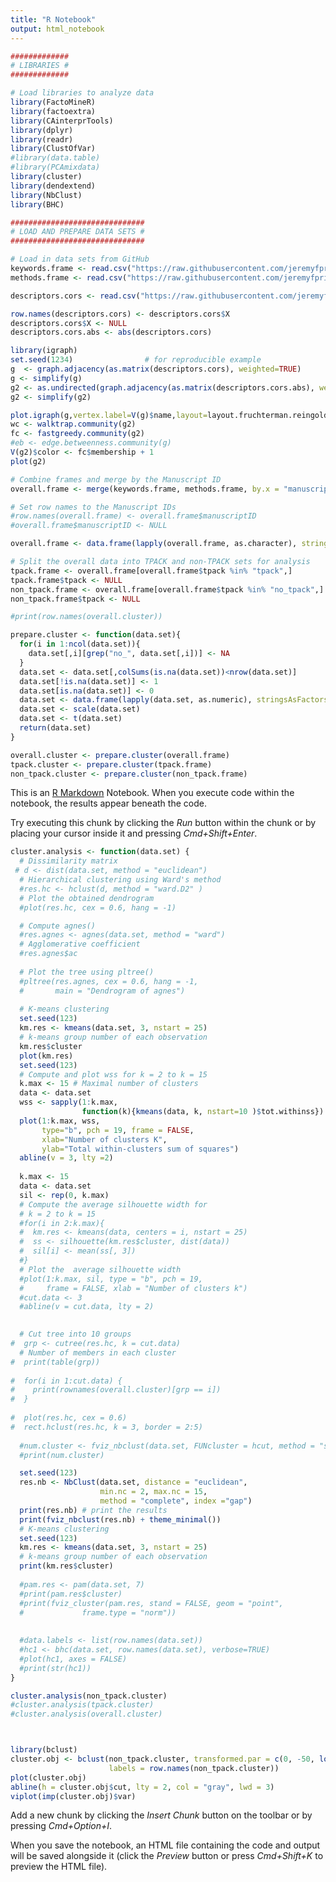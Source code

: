 ```yaml
---
title: "R Notebook"
output: html_notebook
---
```


```r
#############
# LIBRARIES #
#############

# Load libraries to analyze data
library(FactoMineR)
library(factoextra)
library(CAinterprTools)
library(dplyr)
library(readr)
library(ClustOfVar)
#library(data.table)
#library(PCAmixdata)
library(cluster)
library(dendextend)
library(NbClust)
library(BHC)

##############################
# LOAD AND PREPARE DATA SETS #
##############################

# Load in data sets from GitHub
keywords.frame <- read.csv("https://raw.githubusercontent.com/jeremyfprice/litreview/master/data/lit_review-keywords-processed.csv", header = TRUE)
methods.frame <- read.csv("https://raw.githubusercontent.com/jeremyfprice/litreview/master/data/lit_review-data_sources-survey_combined.csv", header = TRUE)

```


```r
descriptors.cors <- read.csv("https://raw.githubusercontent.com/jeremyfprice/litreview/master/data/lit_review-keywords-processed.csv", header = TRUE)

row.names(descriptors.cors) <- descriptors.cors$X
descriptors.cors$X <- NULL
descriptors.cors.abs <- abs(descriptors.cors)

library(igraph)
set.seed(1234)                # for reproducible example
g  <- graph.adjacency(as.matrix(descriptors.cors), weighted=TRUE)
g <- simplify(g)
g2 <- as.undirected(graph.adjacency(as.matrix(descriptors.cors.abs), weighted=TRUE))
g2 <- simplify(g2)

plot.igraph(g,vertex.label=V(g)$name,layout=layout.fruchterman.reingold, edge.color="black")#,edge.width=E(g)$weight)
wc <- walktrap.community(g2)
fc <- fastgreedy.community(g2)
#eb <- edge.betweenness.community(g)
V(g2)$color <- fc$membership + 1
plot(g2)
```


```r

# Combine frames and merge by the Manuscript ID
overall.frame <- merge(keywords.frame, methods.frame, by.x = "manuscriptID")

# Set row names to the Manuscript IDs
#row.names(overall.frame) <- overall.frame$manuscriptID
#overall.frame$manuscriptID <- NULL

overall.frame <- data.frame(lapply(overall.frame, as.character), stringsAsFactors=FALSE)

# Split the overall data into TPACK and non-TPACK sets for analysis
tpack.frame <- overall.frame[overall.frame$tpack %in% "tpack",]
tpack.frame$tpack <- NULL
non_tpack.frame <- overall.frame[overall.frame$tpack %in% "no_tpack",]
non_tpack.frame$tpack <- NULL

#print(row.names(overall.cluster))

prepare.cluster <- function(data.set){
  for(i in 1:ncol(data.set)){
    data.set[,i][grep("no_", data.set[,i])] <- NA
  }
  data.set <- data.set[,colSums(is.na(data.set))<nrow(data.set)]
  data.set[!is.na(data.set)] <- 1
  data.set[is.na(data.set)] <- 0
  data.set <- data.frame(lapply(data.set, as.numeric), stringsAsFactors=FALSE)
  data.set <- scale(data.set)
  data.set <- t(data.set)
  return(data.set)
}

overall.cluster <- prepare.cluster(overall.frame)
tpack.cluster <- prepare.cluster(tpack.frame)
non_tpack.cluster <- prepare.cluster(non_tpack.frame)

```


This is an [R Markdown](http://rmarkdown.rstudio.com) Notebook. When you execute code within the notebook, the results appear beneath the code. 

Try executing this chunk by clicking the *Run* button within the chunk or by placing your cursor inside it and pressing *Cmd+Shift+Enter*. 

```r
cluster.analysis <- function(data.set) {
  # Dissimilarity matrix
 # d <- dist(data.set, method = "euclidean")
  # Hierarchical clustering using Ward's method
  #res.hc <- hclust(d, method = "ward.D2" )
  # Plot the obtained dendrogram
  #plot(res.hc, cex = 0.6, hang = -1)

  # Compute agnes()
  #res.agnes <- agnes(data.set, method = "ward")
  # Agglomerative coefficient
  #res.agnes$ac
  
  # Plot the tree using pltree()
  #pltree(res.agnes, cex = 0.6, hang = -1,
  #       main = "Dendrogram of agnes")
  
  # K-means clustering
  set.seed(123)
  km.res <- kmeans(data.set, 3, nstart = 25)
  # k-means group number of each observation
  km.res$cluster
  plot(km.res)
  set.seed(123)
  # Compute and plot wss for k = 2 to k = 15
  k.max <- 15 # Maximal number of clusters
  data <- data.set
  wss <- sapply(1:k.max, 
                function(k){kmeans(data, k, nstart=10 )$tot.withinss})
  plot(1:k.max, wss,
       type="b", pch = 19, frame = FALSE, 
       xlab="Number of clusters K",
       ylab="Total within-clusters sum of squares")
  abline(v = 3, lty =2)
  
  k.max <- 15
  data <- data.set
  sil <- rep(0, k.max)
  # Compute the average silhouette width for 
  # k = 2 to k = 15
  #for(i in 2:k.max){
  #  km.res <- kmeans(data, centers = i, nstart = 25)
  #  ss <- silhouette(km.res$cluster, dist(data))
  #  sil[i] <- mean(ss[, 3])
  #}
  # Plot the  average silhouette width
  #plot(1:k.max, sil, type = "b", pch = 19, 
  #     frame = FALSE, xlab = "Number of clusters k")
  #cut.data <- 3
  #abline(v = cut.data, lty = 2)

  
  # Cut tree into 10 groups
#  grp <- cutree(res.hc, k = cut.data)
  # Number of members in each cluster
#  print(table(grp))
  
#  for(i in 1:cut.data) {
#    print(rownames(overall.cluster)[grp == i])
#  }
  
#  plot(res.hc, cex = 0.6)
#  rect.hclust(res.hc, k = 3, border = 2:5)
  
  #num.cluster <- fviz_nbclust(data.set, FUNcluster = hcut, method = "silhouette", k.max = 15)
  #print(num.cluster)

  set.seed(123)
  res.nb <- NbClust(data.set, distance = "euclidean",
                    min.nc = 2, max.nc = 15, 
                    method = "complete", index ="gap") 
  print(res.nb) # print the results
  print(fviz_nbclust(res.nb) + theme_minimal())
  # K-means clustering
  set.seed(123)
  km.res <- kmeans(data.set, 3, nstart = 25)
  # k-means group number of each observation
  print(km.res$cluster)
  
  #pam.res <- pam(data.set, 7)
  #print(pam.res$cluster)
  #print(fviz_cluster(pam.res, stand = FALSE, geom = "point",
  #             frame.type = "norm"))
  
  
  #data.labels <- list(row.names(data.set))
  #hc1 <- bhc(data.set, row.names(data.set), verbose=TRUE)
  #plot(hc1, axes = FALSE)
  #print(str(hc1))
}

cluster.analysis(non_tpack.cluster)
#cluster.analysis(tpack.cluster)
#cluster.analysis(overall.cluster)




```

```r
library(bclust)
cluster.obj <- bclust(non_tpack.cluster, transformed.par = c(0, -50, log(16), 0, 0, 0),
                      labels = row.names(non_tpack.cluster))
plot(cluster.obj)
abline(h = cluster.obj$cut, lty = 2, col = "gray", lwd = 3)
viplot(imp(cluster.obj)$var)
```


Add a new chunk by clicking the *Insert Chunk* button on the toolbar or by pressing *Cmd+Option+I*.

When you save the notebook, an HTML file containing the code and output will be saved alongside it (click the *Preview* button or press *Cmd+Shift+K* to preview the HTML file).
